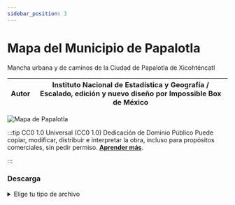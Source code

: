 ```yaml
---
sidebar_position: 3
---
```

# Mapa del Municipio de Papalotla

Mancha urbana y de caminos de la Ciudad de Papalotla de Xicohténcatl

|**Autor**|Instituto Nacional de Estadística y Geografía / Escalado, edición y nuevo diseño por Impossible Box de México|
|---|---|





![Mapa de Papalotla](/img/docsestanteria/mapa.png "Mapa de Papalotla")



:::tip CC0 1.0 Universal (CC0 1.0) Dedicación de Dominio Público
Puede copiar, modificar, distribuir e interpretar la obra, incluso para propósitos comerciales, sin pedir permiso.
 **[Aprender más](https://creativecommons.org/publicdomain/zero/1.0/deed.es)**.

:::

### Descarga
<details>
  <summary>Elige tu tipo de archivo</summary>
    <div>
        <a href="https://estanteriadigitalpapalotla.s3.us-east-2.amazonaws.com/EstanteriaDigitalDePapalotla/Mapas+y+recursos+gr%C3%A1ficos/mapa.png"> 📥 Mapa de Papalotla (PNG)</a>
        </div>  
        <div>
         <a href="https://estanteriadigitalpapalotla.s3.us-east-2.amazonaws.com/EstanteriaDigitalDePapalotla/Mapas+y+recursos+gr%C3%A1ficos/Mancha+urbana/mapa-mdb.svg"> 📥 Mapa de Papalotla (SVG)</a>
        </div>  
       
</details>

